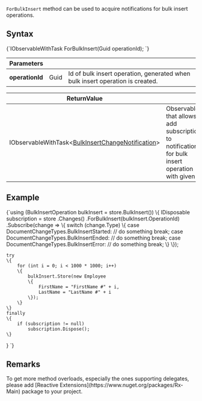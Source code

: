 
`ForBulkInsert` method can be used to acquire notifications for bulk insert operations.

## Syntax

<TabItem value="bulk_insert_changes_1" label="bulk_insert_changes_1">
<CodeBlock language="csharp">
{`IObservableWithTask<BulkInsertChangeNotification>
	ForBulkInsert(Guid operationId);
`}
</CodeBlock>
</TabItem>

| Parameters | | |
| ------------- | ------------- | ----- |
| **operationId** | Guid | Id of bulk insert operation, generated when bulk insert operation is created. |

| ReturnValue | |
| ------------- | ----- |
| IObservableWithTask&lt;[BulkInsertChangeNotification](../../glossary/bulk-insert-change-notification.mdx)&gt; | Observable that allows to add subscriptions to notifications for bulk insert operation with given id. |

## Example

<TabItem value="bulk_insert_changes_2" label="bulk_insert_changes_2">
<CodeBlock language="csharp">
{`using (BulkInsertOperation bulkInsert = store.BulkInsert())
\{
	IDisposable subscription = store
		.Changes()
		.ForBulkInsert(bulkInsert.OperationId)
		.Subscribe(change =>
		\{
			switch (change.Type)
			\{
				case DocumentChangeTypes.BulkInsertStarted:
					// do something
					break;
				case DocumentChangeTypes.BulkInsertEnded:
					// do something
					break;
				case DocumentChangeTypes.BulkInsertError:
					// do something
					break;
			\}
		\});

	try
	\{
		for (int i = 0; i < 1000 * 1000; i++)
		\{
			bulkInsert.Store(new Employee
			\{
				FirstName = "FirstName #" + i,
				LastName = "LastName #" + i
			\});
		\}
	\}
	finally
	\{
		if (subscription != null)
			subscription.Dispose();
	\}
\}
`}
</CodeBlock>
</TabItem>

## Remarks

<Admonition type="info" title="">
To get more method overloads, especially the ones supporting delegates, please add [Reactive Extensions](https://www.nuget.org/packages/Rx-Main) package to your project.
</Admonition>


